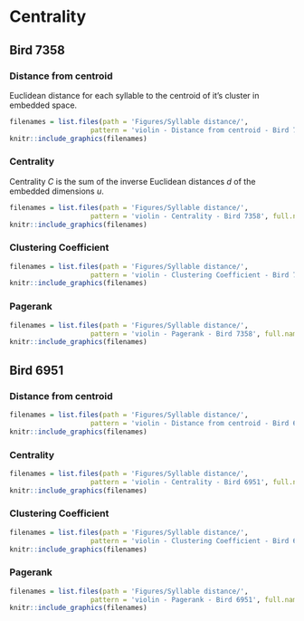 # Centrality

## Bird 7358 {.panelset}

### Distance from centroid

Euclidean distance for each syllable to the centroid of it's cluster in embedded space.

```r
filenames = list.files(path = 'Figures/Syllable distance/', 
                    pattern = 'violin - Distance from centroid - Bird 7358', full.names = T)
knitr::include_graphics(filenames)
```

### Centrality

Centrality $C$ is the sum of the inverse Euclidean distances $d$ of the embedded dimensions $u$.

\begin{equation}
\LARGE
  \begin{array}{l}
    C_i =\sum\limits_{j=1}^n \frac{1}{d(u_i,u_j)} \\
    (\#eq:Centrality)
  \end{array}
\end{equation}

```r
filenames = list.files(path = 'Figures/Syllable distance/', 
                    pattern = 'violin - Centrality - Bird 7358', full.names = T)
knitr::include_graphics(filenames)
```

### Clustering Coefficient

\begin{equation}
\LARGE
  \begin{array}{l}
    K_i =\sum\limits_j w_{ij} \\
    C_i=\frac{\sum_{k,j} (w_{ik}w_{ij}w_{kj})^\frac{1}{3}}{K_i(K_i-1)} = \frac{\mathrm{diag}((w^\frac{1}{3})^3)}{K_i(K_i-1)}
    (\#eq:Clustering)
  \end{array}
\end{equation}

```r
filenames = list.files(path = 'Figures/Syllable distance/', 
                    pattern = 'violin - Clustering Coefficient - Bird 7358', full.names = T)
knitr::include_graphics(filenames)
```

### Pagerank
```r
filenames = list.files(path = 'Figures/Syllable distance/', 
                    pattern = 'violin - Pagerank - Bird 7358', full.names = T)
knitr::include_graphics(filenames)
```



## Bird 6951 {.panelset}
### Distance from centroid
```r
filenames = list.files(path = 'Figures/Syllable distance/', 
                    pattern = 'violin - Distance from centroid - Bird 6951', full.names = T)
knitr::include_graphics(filenames)
```

### Centrality
```r
filenames = list.files(path = 'Figures/Syllable distance/', 
                    pattern = 'violin - Centrality - Bird 6951', full.names = T)
knitr::include_graphics(filenames)
```

### Clustering Coefficient
```r
filenames = list.files(path = 'Figures/Syllable distance/', 
                    pattern = 'violin - Clustering Coefficient - Bird 6951', full.names = T)
knitr::include_graphics(filenames)
```

### Pagerank
```r
filenames = list.files(path = 'Figures/Syllable distance/', 
                    pattern = 'violin - Pagerank - Bird 6951', full.names = T)
knitr::include_graphics(filenames)
```


